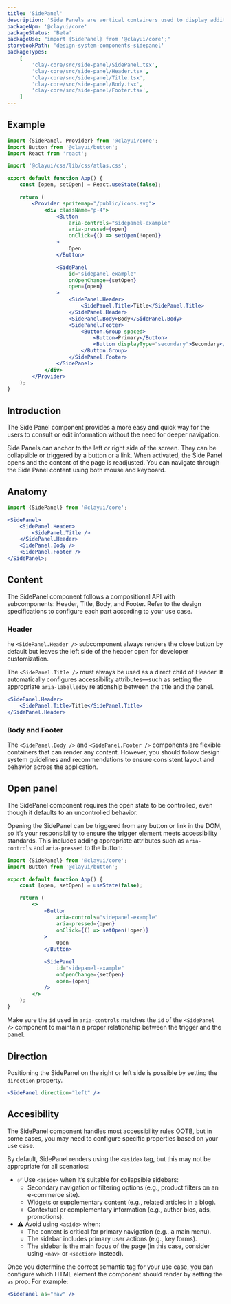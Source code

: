 ```yaml
---
title: 'SidePanel'
description: 'Side Panels are vertical containers used to display additional information that supports the main content area or to edit specific content within the page.'
packageNpm: '@clayui/core'
packageStatus: 'Beta'
packageUse: "import {SidePanel} from '@clayui/core';"
storybookPath: 'design-system-components-sidepanel'
packageTypes:
    [
        'clay-core/src/side-panel/SidePanel.tsx',
        'clay-core/src/side-panel/Header.tsx',
        'clay-core/src/side-panel/Title.tsx',
        'clay-core/src/side-panel/Body.tsx',
        'clay-core/src/side-panel/Footer.tsx',
    ]
---
```


## Example

```jsx preview
import {SidePanel, Provider} from '@clayui/core';
import Button from '@clayui/button';
import React from 'react';

import '@clayui/css/lib/css/atlas.css';

export default function App() {
	const [open, setOpen] = React.useState(false);

	return (
		<Provider spritemap="/public/icons.svg">
			<div className="p-4">
				<Button
					aria-controls="sidepanel-example"
					aria-pressed={open}
					onClick={() => setOpen(!open)}
				>
					Open
				</Button>

				<SidePanel
					id="sidepanel-example"
					onOpenChange={setOpen}
					open={open}
				>
					<SidePanel.Header>
						<SidePanel.Title>Title</SidePanel.Title>
					</SidePanel.Header>
					<SidePanel.Body>Body</SidePanel.Body>
					<SidePanel.Footer>
						<Button.Group spaced>
							<Button>Primary</Button>
							<Button displayType="secondary">Secondary</Button>
						</Button.Group>
					</SidePanel.Footer>
				</SidePanel>
			</div>
		</Provider>
	);
}
```

## Introduction

The Side Panel component provides a more easy and quick way for the users to consult or edit information without the need for deeper navigation.

Side Panels can anchor to the left or right side of the screen. They can be collapsible or triggered by a button or a link. When activated, the Side Panel opens and the content of the page is readjusted. You can navigate through the Side Panel content using both mouse and keyboard.

## Anatomy

```jsx
import {SidePanel} from '@clayui/core';

<SidePanel>
	<SidePanel.Header>
		<SidePanel.Title />
	</SidePanel.Header>
	<SidePanel.Body />
	<SidePanel.Footer />
</SidePanel>;
```

## Content

The SidePanel component follows a compositional API with subcomponents: Header, Title, Body, and Footer. Refer to the design specifications to configure each part according to your use case.

### Header

he `<SidePanel.Header />` subcomponent always renders the close button by default but leaves the left side of the header open for developer customization.

The `<SidePanel.Title />` must always be used as a direct child of Header. It automatically configures accessibility attributes—such as setting the appropriate `aria-labelledby` relationship between the title and the panel.

```jsx
<SidePanel.Header>
	<SidePanel.Title>Title</SidePanel.Title>
</SidePanel.Header>
```

### Body and Footer

The `<SidePanel.Body />` and `<SidePanel.Footer />` components are flexible containers that can render any content. However, you should follow design system guidelines and recommendations to ensure consistent layout and behavior across the application.

## Open panel

The SidePanel component requires the open state to be controlled, even though it defaults to an uncontrolled behavior.

Opening the SidePanel can be triggered from any button or link in the DOM, so it’s your responsibility to ensure the trigger element meets accessibility standards. This includes adding appropriate attributes such as `aria-controls` and `aria-pressed` to the button:

```jsx
import {SidePanel} from '@clayui/core';
import Button from '@clayui/button';

export default function App() {
	const [open, setOpen] = useState(false);

	return (
		<>
			<Button
				aria-controls="sidepanel-example"
				aria-pressed={open}
				onClick={() => setOpen(!open)}
			>
				Open
			</Button>

			<SidePanel
				id="sidepanel-example"
				onOpenChange={setOpen}
				open={open}
			/>
		</>
	);
}
```

Make sure the `id` used in `aria-controls` matches the `id` of the `<SidePanel />` component to maintain a proper relationship between the trigger and the panel.

## Direction

Positioning the SidePanel on the right or left side is possible by setting the `direction` property.

```jsx
<SidePanel direction="left" />
```

## Accesibility

The SidePanel component handles most accessibility rules OOTB, but in some cases, you may need to configure specific properties based on your use case.

By default, SidePanel renders using the `<aside>` tag, but this may not be appropriate for all scenarios:

-   ✅ Use `<aside>` when it’s suitable for collapsible sidebars:
    -   Secondary navigation or filtering options (e.g., product filters on an e-commerce site).
    -   Widgets or supplementary content (e.g., related articles in a blog).
    -   Contextual or complementary information (e.g., author bios, ads, promotions).
-   ⚠️ Avoid using `<aside>` when:
    -   The content is critical for primary navigation (e.g., a main menu).
    -   The sidebar includes primary user actions (e.g., key forms).
    -   The sidebar is the main focus of the page (in this case, consider using `<nav>` or `<section>` instead).

Once you determine the correct semantic tag for your use case, you can configure which HTML element the component should render by setting the `as` prop. For example:

```jsx
<SidePanel as="nav" />
```
